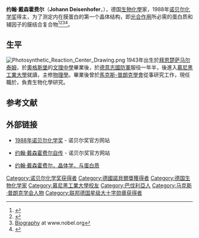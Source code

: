 {{Infobox scientist
|name              = 约翰·戴森霍费尔<br/>(Johann Deisenhofer)
|image             =
|birth_date        = {{birth date and age|1943|09|30}}<ref name="bio" />
|birth_place       = [[纳粹德国|德国]][[巴伐利亚州|巴伐利亚州]][[楚萨马尔泰姆|楚萨马尔泰姆]]<ref name="bio" />
|death_date        = 
|death_place       = 
|residence         = 美国德克萨斯州[[达拉斯|达拉斯]]
|citizenship       = 
|nationality       = 德国与美国
|ethnicity         = 
|field             = [[生物物理学|生物物理学]], [[生物化学|生物化学]]
|work_institutions = {{link-en|德州大學西南醫學中心|University of Texas Southwestern Medical Center}}<ref name="bio" />
|alma_mater        = {{Plainlist|
* [[慕尼黑工業大學|慕尼黑工業大學]]
* [[馬克斯-普朗克學會|馬克斯-普朗克學會]]<ref name="bio" />}}
|doctoral_advisor  = [[罗伯特·胡贝尔|罗伯特·胡贝尔]]<ref name="bio" />
|doctoral_students = 
|known_for         = {{Plainlist|
* [[晶体学|晶体学]]
* [[光合作用|光合作用]]}}
|influences        = 
|influenced        = 
| website = {{URL|http://www.utsouthwestern.edu/labs/deisenhofer}}
|prizes            = [[Max_Delbruck_Prize|Max Delbruck Prize]] <small>(1986)</small><br>[[诺贝尔化学奖|诺贝尔化学奖]] <small>(1988)</small>
|religion          = 
}}

'''约翰·戴森霍费尔'''（'''Johann Deisenhofer'''，{{bd|1943年|9月30日}}），德国[[生物化學|生物化學]]家，1988年[[诺贝尔化学奖|诺贝尔化学奖]]得主，为了测定内在膜蛋白的第一个晶体结构，即[[光合作用|光合作用]]所必需的蛋白质和辅因子的膜结合复合物<ref name="bio">{{cite book
 | title = Nobel Lectures, Chemistry 1981-1990,
 | editor1-first = Tore
 | editor1-last = Frängsmyr
 | editor2-first = Bo G.
 | editor2-last = Malmström
 | publisher = World Scientific Publishing Co.
 | date = 1992
 | url = http://www.nobelprize.org/nobel_prizes/chemistry/laureates/1988/deisenhofer-bio.html
 | accessdate = June 24, 2014
 | archive-date = 2018-05-17
 | archive-url = https://web.archive.org/web/20180517084752/https://www.nobelprize.org/nobel_prizes/chemistry/laureates/1988/deisenhofer-bio.html
 | dead-url = no
 }}</ref><ref>{{Cite journal | doi = 10.4065/75.2.164| title = Johann Deisenhofer—Nobel Laureate in Chemistry| journal = Mayo Clinic Proceedings| volume = 75| issue = 2| pages = 164| year = 2000| last1 = Shampo | first1 = M. A. | last2 = Kyle | first2 = R. A. | pmid=10683655}}</ref><ref>[http://nobelprize.org/nobel_prizes/chemistry/laureates/1988/deisenhofer-autobio.html Biography] {{Wayback|url=http://nobelprize.org/nobel_prizes/chemistry/laureates/1988/deisenhofer-autobio.html |date=20060710030909 }} at www.nobel.org</ref><ref>{{Cite journal | doi = 10.1038/264415a0| pmid = 1004567| title = Crystallographic structure studies of an IgG molecule and an Fc fragment| journal = Nature| volume = 264| issue = 5585| pages = 415–20| year = 1976| last1 = Huber | first1 = R. | authorlink1 = Robert Huber| last2 = Deisenhofer | first2 = J. | authorlink2 = Johann Deisenhofer| last3 = Colman | first3 = P. M. | authorlink3 = Peter Colman| last4 = Matsushima | first4 = M. | last5 = Palm | first5 = W. }}</ref>。

== 生平 ==
[[Image:Photosynthetic_Reaction_Center_Drawing.png|thumb]]
1943年出生於[[拜恩|拜恩]][[楚萨马尔泰姆|楚萨马尔泰姆]]，於[[奧格斯堡|奧格斯堡]]的[[文理中學|文理中學]]畢業後，於[[德意志國防軍|德意志國防軍]]服役一年半，後進入[[慕尼黑工業大學|慕尼黑工業大學]]就讀，主修[[物理學|物理學]]。畢業後曾於[[馬克斯-普朗克學會|馬克斯-普朗克學會]]從事研究工作，現任職於{{link-en|德州大學西南醫學中心|University of Texas Southwestern Medical Center}}，負責生物化學研究。

== 参考文献 ==
{{reflist}}

== 外部链接 ==
* {{En}}[http://nobelprize.org/nobel_prizes/chemistry/laureates/1988/ 1988年诺贝尔化学奖] {{WebCite|url=https://www.webcitation.org/6Bh4wO7As?url=http://www.nobelprize.org/nobel_prizes/chemistry/laureates/1988/ |date=20121026042211 |dateformat=iso }} - 诺贝尔奖官方网站
* {{En}}[http://nobelprize.org/nobel_prizes/chemistry/laureates/1988/deisenhofer-autobio.html 约翰·戴森霍费尔自传] {{Wayback|url=http://nobelprize.org/nobel_prizes/chemistry/laureates/1988/deisenhofer-autobio.html |date=20060710030909 }} - 诺贝尔奖官方网站
* {{En}}[http://www.osti.gov/accomplishments/deisenhofer.html  约翰·戴森霍费尔，晶体学，与蛋白质] {{Wayback|url=http://www.osti.gov/accomplishments/deisenhofer.html |date=20180612143524 }}

{{诺贝尔化学奖获得者 (1976年-2000年)}}

{{Authority control}}
{{DEFAULTSORT:Deisenhofer, Johann}}

[[Category:诺贝尔化学奖获得者|Category:诺贝尔化学奖获得者]]
[[Category:德國諾貝爾獎獲得者|Category:德國諾貝爾獎獲得者]]
[[Category:德国生物化学家|Category:德国生物化学家]]
[[Category:慕尼黑工業大學校友|Category:慕尼黑工業大學校友]]
[[Category:巴伐利亞人|Category:巴伐利亞人]]
[[Category:马克斯·普朗克学会人物|Category:马克斯·普朗克学会人物]]
[[Category:联邦德国星级大十字勋章获得者|Category:联邦德国星级大十字勋章获得者]]